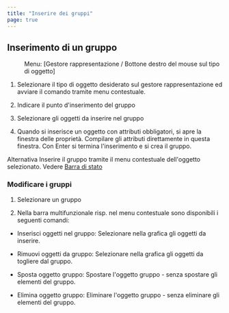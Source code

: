 ```yaml
---
title: "Inserire dei gruppi"
page: true
---
```

## Inserimento di un gruppo
 <Menu> Menu: [Gestore rappresentazione / Bottone destro del mouse sul tipo di oggetto] </Menu> 


1. Selezionare il tipo di oggetto desiderato sul gestore rappresentazione ed avviare il comando tramite menu contestuale.

2. Indicare il punto d&#39;inserimento del gruppo

3. Selezionare gli oggetti da inserire nel gruppo

4. Quando si inserisce un oggetto con attributi obbligatori, si apre la finestra delle propriet&#224;. Compilare gli attributi direttamente in questa finestra. Con <Border>Enter</Border>  si termina l&#39;inserimento e si crea il gruppo.




Alternativa
 Inserire il gruppo tramite il menu contestuale dell&#39;oggetto selezionato. Vedere [Barra di stato](../benutzeroberflaeche/statusleiste)


### Modificare i gruppi

1. Selezionare un gruppo

2. Nella barra multifunzionale risp. nel menu contestuale sono disponibili i seguenti comandi:

- <Bold> Inserisci oggetti nel gruppo: </Bold>  Selezionare nella grafica gli oggetti da inserire.

- <Bold> Rimuovi oggetti da gruppo: </Bold>  Selezionare nella grafica gli oggetti da togliere dal gruppo.

- <Bold> Sposta oggetto gruppo: </Bold>  Spostare l&#39;oggetto gruppo - senza spostare gli elementi del gruppo.

- <Bold> Elimina oggetto gruppo: </Bold>  Eliminare l&#39;oggetto gruppo - senza eliminare gli elementi del gruppo.





